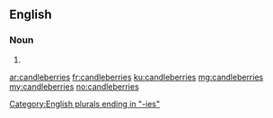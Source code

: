==English==

===Noun===
{{head|en|noun plural form}}

# {{plural of|candleberry|lang=en}}

[[Category:English plurals ending in "-ies"]]

[[ar:candleberries]]
[[fr:candleberries]]
[[ku:candleberries]]
[[mg:candleberries]]
[[my:candleberries]]
[[no:candleberries]]